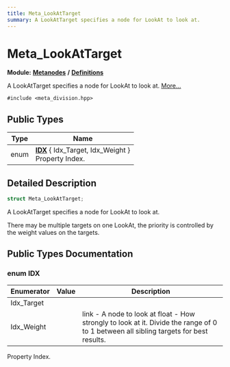 ```yaml
---
title: Meta_LookAtTarget
summary: A LookAtTarget specifies a node for LookAt to look at. 
---
```


# Meta_LookAtTarget

**Module:** **[Metanodes](../../modules/metanodes/index.mdx)** **/** **[Definitions](../../modules/metanodes/definitions.mdx)**

A LookAtTarget specifies a node for LookAt to look at.  [More...](#detailed-description)

`#include <meta_division.hpp>`

## Public Types

| Type           | Name           |
| -------------- | -------------- |
| enum| **[IDX](#enum-idx)** \{ Idx_Target, Idx_Weight \}<br />Property Index.  |

## Detailed Description

```cpp
struct Meta_LookAtTarget;
```

A LookAtTarget specifies a node for LookAt to look at. 

There may be multiple targets on one LookAt, the priority is controlled by the weight values on the targets. 

## Public Types Documentation

### enum IDX

| Enumerator | Value | Description |
| ---------- | ----- | ----------- |
| Idx_Target | |   |
| Idx_Weight | | link - A node to look at  float - How strongly to look at it. Divide the range of 0 to 1 between all sibling targets for best results.  |

Property Index. 
